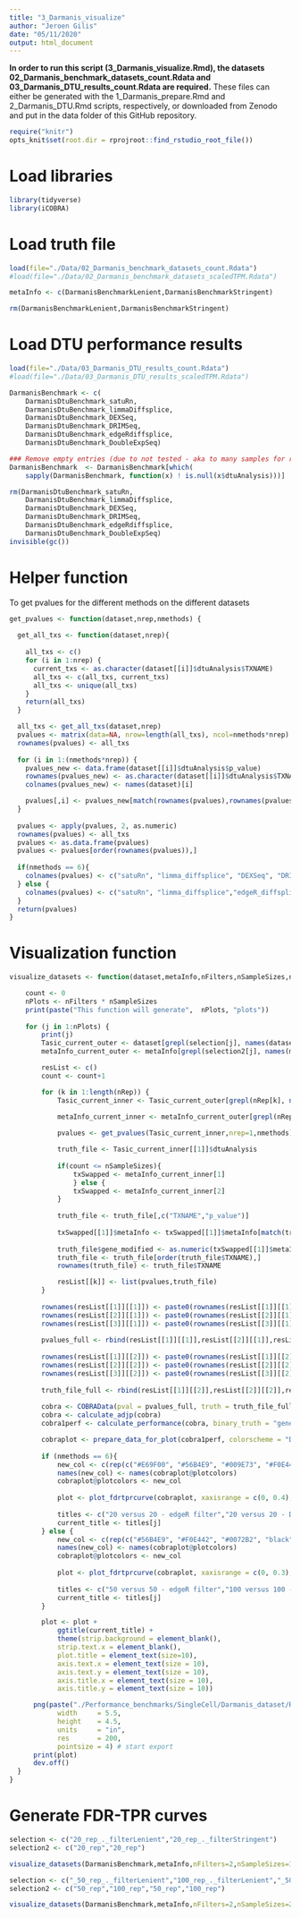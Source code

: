 ```yaml
---
title: "3_Darmanis_visualize"
author: "Jeroen Gilis"
date: "05/11/2020"
output: html_document
---
```


**In order to run this script (3_Darmanis_visualize.Rmd), the datasets 02_Darmanis_benchmark_datasets_count.Rdata and 03_Darmanis_DTU_results_count.Rdata are required.** These files can either be generated with the 1_Darmanis_prepare.Rmd and 2_Darmanis_DTU.Rmd scripts, respectively, or downloaded from Zenodo  and put in the data folder of this GitHub repository.

```r
require("knitr")
opts_knit$set(root.dir = rprojroot::find_rstudio_root_file())
```

# Load libraries

```r
library(tidyverse)
library(iCOBRA)
```

# Load truth file

```r
load(file="./Data/02_Darmanis_benchmark_datasets_count.Rdata")
#load(file="./Data/02_Darmanis_benchmark_datasets_scaledTPM.Rdata")

metaInfo <- c(DarmanisBenchmarkLenient,DarmanisBenchmarkStringent)

rm(DarmanisBenchmarkLenient,DarmanisBenchmarkStringent)
```

# Load DTU performance results

```r
load(file="./Data/03_Darmanis_DTU_results_count.Rdata")
#load(file="./Data/03_Darmanis_DTU_results_scaledTPM.Rdata")  

DarmanisBenchmark <- c(
    DarmanisDtuBenchmark_satuRn,
    DarmanisDtuBenchmark_limmaDiffsplice,
    DarmanisDtuBenchmark_DEXSeq,
    DarmanisDtuBenchmark_DRIMSeq,
    DarmanisDtuBenchmark_edgeRdiffsplice,
    DarmanisDtuBenchmark_DoubleExpSeq)

### Remove empty entries (due to not tested - aka to many samples for reasonable runtime)
DarmanisBenchmark  <- DarmanisBenchmark[which(
    sapply(DarmanisBenchmark, function(x) ! is.null(x$dtuAnalysis)))]

rm(DarmanisDtuBenchmark_satuRn,
    DarmanisDtuBenchmark_limmaDiffsplice,
    DarmanisDtuBenchmark_DEXSeq,
    DarmanisDtuBenchmark_DRIMSeq,
    DarmanisDtuBenchmark_edgeRdiffsplice,
    DarmanisDtuBenchmark_DoubleExpSeq)
invisible(gc())
```

# Helper function 
To get pvalues for the different methods on the different datasets

```r
get_pvalues <- function(dataset,nrep,nmethods) {
  
  get_all_txs <- function(dataset,nrep){
  
    all_txs <- c()
    for (i in 1:nrep) {
      current_txs <- as.character(dataset[[i]]$dtuAnalysis$TXNAME)
      all_txs <- c(all_txs, current_txs)
      all_txs <- unique(all_txs)
    }
    return(all_txs)
  }

  all_txs <- get_all_txs(dataset,nrep)
  pvalues <- matrix(data=NA, nrow=length(all_txs), ncol=nmethods*nrep)
  rownames(pvalues) <- all_txs
  
  for (i in 1:(nmethods*nrep)) {
    pvalues_new <- data.frame(dataset[[i]]$dtuAnalysis$p_value)
    rownames(pvalues_new) <- as.character(dataset[[i]]$dtuAnalysis$TXNAME)
    colnames(pvalues_new) <- names(dataset)[i]

    pvalues[,i] <- pvalues_new[match(rownames(pvalues),rownames(pvalues_new)),1]
  }
  
  pvalues <- apply(pvalues, 2, as.numeric)
  rownames(pvalues) <- all_txs
  pvalues <- as.data.frame(pvalues)
  pvalues <- pvalues[order(rownames(pvalues)),]
  
  if(nmethods == 6){
    colnames(pvalues) <- c("satuRn", "limma_diffsplice", "DEXSeq", "DRIMSeq","edgeR_diffsplice", "DoubleExpSeq")
  } else {
    colnames(pvalues) <- c("satuRn", "limma_diffsplice","edgeR_diffsplice", "DoubleExpSeq")
  }
  return(pvalues)
}
```

# Visualization function

```r
visualize_datasets <- function(dataset,metaInfo,nFilters,nSampleSizes,nRep,nmethods,selection,selection2) {

    count <- 0
    nPlots <- nFilters * nSampleSizes
    print(paste("This function will generate",  nPlots, "plots"))
  
    for (j in 1:nPlots) {
        print(j)
        Tasic_current_outer <- dataset[grepl(selection[j], names(dataset))]
        metaInfo_current_outer <- metaInfo[grepl(selection2[j], names(metaInfo))]

        resList <- c()
        count <- count+1

        for (k in 1:length(nRep)) {
            Tasic_current_inner <- Tasic_current_outer[grepl(nRep[k], names(Tasic_current_outer))]

            metaInfo_current_inner <- metaInfo_current_outer[grepl(nRep[k], names(metaInfo_current_outer))]
    
            pvalues <- get_pvalues(Tasic_current_inner,nrep=1,nmethods)

            truth_file <- Tasic_current_inner[[1]]$dtuAnalysis
    
            if(count <= nSampleSizes){
                txSwapped <- metaInfo_current_inner[1]          
                } else {
                txSwapped <- metaInfo_current_inner[2]
            }
    
            truth_file <- truth_file[,c("TXNAME","p_value")]
    
            txSwapped[[1]]$metaInfo <- txSwapped[[1]]$metaInfo[match(truth_file$TXNAME,txSwapped[[1]]$metaInfo$TXNAME),]
    
            truth_file$gene_modified <- as.numeric(txSwapped[[1]]$metaInfo$txSwapped)
            truth_file <- truth_file[order(truth_file$TXNAME),]
            rownames(truth_file) <- truth_file$TXNAME

            resList[[k]] <- list(pvalues,truth_file)
        }
        
        rownames(resList[[1]][[1]]) <- paste0(rownames(resList[[1]][[1]]), "_1")
        rownames(resList[[2]][[1]]) <- paste0(rownames(resList[[2]][[1]]), "_2")
        rownames(resList[[3]][[1]]) <- paste0(rownames(resList[[3]][[1]]), "_3")
        
        pvalues_full <- rbind(resList[[1]][[1]],resList[[2]][[1]],resList[[3]][[1]])
        
        rownames(resList[[1]][[2]]) <- paste0(rownames(resList[[1]][[2]]), "_1")
        rownames(resList[[2]][[2]]) <- paste0(rownames(resList[[2]][[2]]), "_2")
        rownames(resList[[3]][[2]]) <- paste0(rownames(resList[[3]][[2]]), "_3")
        
        truth_file_full <- rbind(resList[[1]][[2]],resList[[2]][[2]],resList[[3]][[2]])
        
        cobra <- COBRAData(pval = pvalues_full, truth = truth_file_full)
        cobra <- calculate_adjp(cobra)
        cobra1perf <- calculate_performance(cobra, binary_truth = "gene_modified", cont_truth = "none", splv = "none", aspects = c("fdrtpr", "fdrtprcurve", "overlap"))

        cobraplot <- prepare_data_for_plot(cobra1perf, colorscheme = "Dark2", facetted = TRUE)
        
        if (nmethods == 6){
            new_col <- c(rep(c("#E69F00", "#56B4E9", "#009E73", "#F0E442", "#0072B2", "black", "#999999"),4),rep("white",14))
            names(new_col) <- names(cobraplot@plotcolors)
            cobraplot@plotcolors <- new_col
    
            plot <- plot_fdrtprcurve(cobraplot, xaxisrange = c(0, 0.4), yaxisrange = c(0,0.6))
    
            titles <- c("20 versus 20 - edgeR filter","20 versus 20 - DRIMSeq filter")
            current_title <- titles[j]
        } else {
            new_col <- c(rep(c("#56B4E9", "#F0E442", "#0072B2", "black", "#999999"),4),rep("white",10))
            names(new_col) <- names(cobraplot@plotcolors)
            cobraplot@plotcolors <- new_col
    
            plot <- plot_fdrtprcurve(cobraplot, xaxisrange = c(0, 0.3), yaxisrange = c(0,0.8))
    
            titles <- c("50 versus 50 - edgeR filter","100 versus 100 - edgeR filter","50 versus 50 - DRIMSeq filter","100 versus 100 - DRIMSeq filter")
            current_title <- titles[j]
        }

        plot <- plot + 
            ggtitle(current_title) +
            theme(strip.background = element_blank(),
            strip.text.x = element_blank(),
            plot.title = element_text(size=10),
            axis.text.x = element_text(size = 10),
            axis.text.y = element_text(size = 10),
            axis.title.x = element_text(size = 10),
            axis.title.y = element_text(size = 10))

      png(paste("./Performance_benchmarks/SingleCell/Darmanis_dataset/Results/FDRTPR_", selection2[j], "_", sub("^[^f]*", "", selection[j]), "_count.png", sep = ""),
            width     = 5.5,
            height    = 4.5,
            units     = "in",
            res       = 200,
            pointsize = 4) # start export
      print(plot)
      dev.off()
  }
}
```

# Generate FDR-TPR curves

```r
selection <- c("20_rep_._filterLenient","20_rep_._filterStringent")
selection2 <- c("20_rep","20_rep")

visualize_datasets(DarmanisBenchmark,metaInfo,nFilters=2,nSampleSizes=1,nRep=c("rep_1","rep_2","rep_3"),nmethods=6,selection = selection,selection2=selection2)

selection <- c("_50_rep_._filterLenient","100_rep_._filterLenient","_50_rep_._filterStringent","100_rep_._filterStringent")
selection2 <- c("50_rep","100_rep","50_rep","100_rep")

visualize_datasets(DarmanisBenchmark,metaInfo,nFilters=2,nSampleSizes=2,nRep=c("rep_1","rep_2","rep_3"),nmethods=4,selection = selection,selection2=selection2)
```



